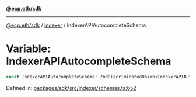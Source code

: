 [**@ecp.eth/sdk**](../../index.mdx)

***

[@ecp.eth/sdk](/sdk-reference/index.mdx) / [indexer](/sdk-reference/indexer/index.mdx) / IndexerAPIAutocompleteSchema

# Variable: IndexerAPIAutocompleteSchema

```ts
const IndexerAPIAutocompleteSchema: ZodDiscriminatedUnion<IndexerAPIAutocompleteSchemaType>;
```

Defined in: [packages/sdk/src/indexer/schemas.ts:652](https://github.com/ecp-eth/comments-monorepo/blob/main/packages/sdk/src/indexer/schemas.ts#L652)
